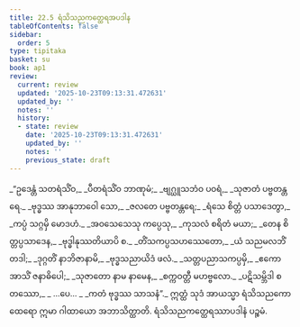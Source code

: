 ```yaml
---
title: 22.5 ရံသိသညကတ္ထေရအပဒါန
tableOfContents: false
sidebar:
  order: 5
type: tipitaka
basket: su
book: ap1
review:
  current: review
  updated: '2025-10-23T09:13:31.472631'
  updated_by: ''
  notes: ''
  history:
  - state: review
    date: '2025-10-23T09:13:31.472631'
    updated_by: ''
    notes: ''
    previous_state: draft
---
```



<ReviewStatus review={frontmatter.review} showDetails={true} />

<HypothesisAnnotation frontmatter={frontmatter} />

<DynamicBreadcrumb />

<Division number="21" book="ap1" e="ch" v="20" p="235">

<Paragraph number="2850" type="verses" book="ap1">
_“ဥဒေန္တံ သတရံသိံဝ,_  
_ပီတရံသိံဝ ဘာဏုမံ;_  
_ဗျဂ္ဃူသဘံဝ ပဝရံ,_  
_သုဇာတံ ပဗ္ဗတန္တရေ._  

</Paragraph>

</Division>
<Division number="22" book="ap1" e="ch" v="20" p="235">

<Paragraph number="2851" type="verses" book="ap1">
_ဗုဒ္ဓဿ အာနုဘာဝေါ သော,_  
_ဇလတေ ပဗ္ဗတန္တရေ;_  
_ရံသေ စိတ္တံ ပသာဒေတွာ,_  
_ကပ္ပံ သဂ္ဂမှိ မောဒဟံ._  

</Paragraph>

</Division>
<Division number="23" book="ap1" e="ch" v="20" p="235">

<Paragraph number="2852" type="verses" book="ap1">
_အဝသေသေသု ကပ္ပေသု,_  
_ကုသလံ စရိတံ မယာ;_  
_တေန စိတ္တပ္ပသာဒေန,_  
_ဗုဒ္ဓါနုဿတိယာပိ စ._  

</Paragraph>

</Division>
<Division number="24" book="ap1" e="ch" v="20" p="235">

<Paragraph number="2853" type="verses" book="ap1">
_တိံသကပ္ပသဟဿေတော,_  
_ယံ သညမလဘိံ တဒါ;_  
_ဒုဂ္ဂတိံ နာဘိဇာနာမိ,_  
_ဗုဒ္ဓသညာယိဒံ ဖလံ._  

</Paragraph>

</Division>
<Division number="25" book="ap1" e="ch" v="20" p="235">

<Paragraph number="2854" type="verses" book="ap1">
_သတ္တပညာသကပ္ပမှိ,_  
_ဧကော အာသိံ ဇနာဓိပေါ;_  
_သုဇာတော နာမ နာမေန,_  
_စက္ကဝတ္တီ မဟဗ္ဗလော._  

</Paragraph>

</Division>
<Division number="26" book="ap1" e="ch" v="20" p="235">

<Paragraph number="2855" type="verses" book="ap1">
_ပဋိသမ္ဘိဒါ စတဿော,_  
_ …ပေ… _  
_ကတံ ဗုဒ္ဓဿ သာသနံ”._  

</Paragraph>

<Paragraph number="2856" book="ap1">
ဣတ္ထံ သုဒံ အာယသ္မာ ရံသိသညကော ထေရော ဣမာ ဂါထာယော အဘာသိတ္ထာတိ.

</Paragraph>
</Division>

<Paragraph number="2857" type="center" book="ap1">
ရံသိသညကတ္ထေရဿာပဒါနံ ပဉ္စမံ.
</Paragraph>